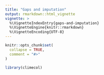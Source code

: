 ```yaml
---
title: "Gaps and imputation"
output: rmarkdown::html_vignette
vignette: >
  %\VignetteIndexEntry{gaps-and-imputation}
  %\VignetteEngine{knitr::rmarkdown}
  %\VignetteEncoding{UTF-8}
---
```


```r
knitr::opts_chunk$set(
  collapse = TRUE,
  comment = "#>"
)
```

```r
library(climecol)
```
